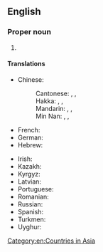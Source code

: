 ==English==
{{wikipedia}}

===Proper noun===
{{en-proper noun}}

# {{senseid|en|Q858}}{{n-g|The official name of [[Syria]].}}

====Translations====
{{trans-top|id=Q858|Official name of Syria}}
* Chinese:
*: Cantonese: {{t|yue|敘利亞阿拉伯共和國|sc=Hani}}, {{t|yue|敍利亞阿拉伯共和國|sc=Hani}}, {{t|yue|叙利亚阿拉伯共和国|tr=zeoi6 lei6 aa3 aa3 laai1 baak3 gung6 wo4 gwok3|sc=Hani}}
*: Hakka: {{t|hak|敘利亞阿拉伯共和國|sc=Hani}}, {{t|hak|敍利亞阿拉伯共和國|sc=Hani}}, {{t|hak|叙利亚阿拉伯共和国|tr=Si-li-á Â-lâ-pak Khiung-fò-koet, Si-li-â Â-lâ-pak Khiung-fò-koet|sc=Hani}}
*: Mandarin: {{t|cmn|敘利亞阿拉伯共和國|sc=Hani}}, {{t|cmn|敍利亞阿拉伯共和國|sc=Hani}}, {{t|cmn|叙利亚阿拉伯共和国|tr=Xùlìyà Ālābó Gònghéguó|sc=Hani}}
*: Min Nan: {{t|nan|敘利亞阿拉伯共和國|sc=Hani}}, {{t|nan|敍利亞阿拉伯共和國|sc=Hani}}, {{t|nan|叙利亚阿拉伯共和国|tr=Sū-lī-a A-la-pek Kiōng-hô-kok, Su-lī-a A-la-pek Kiōng-hô-kok|sc=Hani}}
* French: {{t|fr|République arabe syrienne|f}}
* German: {{t+|de|Arabische Republik Syrien|f}}
* Hebrew: {{t|he|הַרֶפּוּבְּלִיקָה הַעֲרָבִית הַסוּרִית|tr=harepubeliqah ha‘aravit hasurit}}
{{trans-mid}}
* Irish: {{t|ga|Poblacht Arabach na Siria|f}}
* Kazakh: {{t|kk|Сирия Араб Республикасы}}
* Kyrgyz: {{t|ky|Сирия Араб Республикасы}}
* Latvian: {{t|lv|Sīrijas Arābu Republika|f}}
* Portuguese: {{t|pt|República Árabe Síria|f}}
* Romanian: {{t|ro|Republica Arabă Siriană|f}}
* Russian: {{t+|ru|Сири́йская Ара́бская Респу́блика|f|sc=Cyrl}}
* Spanish: {{t|es|República Árabe Siria|f}}
* Turkmen: {{t|tk|Siriýa Arap Respublikasy}}
* Uyghur: {{t|ug|سۇرىيە ئەرەب جۇمھۇرىيىتى}}
{{trans-bottom}}

[[Category:en:Countries in Asia]]